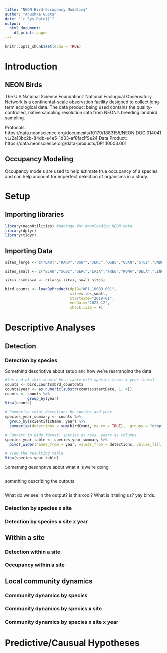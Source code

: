 ```yaml
---
title: "NEON Bird Occupancy Modeling"
author: "Anushka Gupta"
date: "`r Sys.Date()`"
output:
  html_document:
    df_print: paged
---
```


```r
knitr::opts_chunk$set(echo = TRUE)
```

# Introduction
## NEON Birds
The U.S National Science Foundation's National Ecological Observatory Network is a continental-scale observation facility designed to collect long-term ecological data. 
The data product being used contains the quality-controlled, native sampling resolution data from NEON's breeding landbird sampling. 

Protocols: https://data.neonscience.org/documents/10179/1883155/NEON.DOC.014041vL/2a13bc2b-84db-e4e5-1d33-af8fac1f9e24
Data Product: https://data.neonscience.org/data-products/DP1.10003.001


## Occupancy Modeling
Occupancy models are used to help estimate true occupancy of a species and can help account for imperfect detection of organisms in a study. 

# Setup
## Importing libraries
```r
library(neonUtilities) #package for downloading NEON data 
library(dplyr)
library(tidyr)
```

## Importing Data
```r
sites_large <- c("BART","HARV","DSNY","JERC","OSBS","GUAN","STEI","UNDE","KONZ","UKFS","GRSM","MLBS","ORNL","TALL","WOOD","CPER","RMNP","CLBJ","OAES","YELL","MOAB","NIWO","JORN","SRER","ONAQ","WREF","SJER","TEAK","BARR","BONA","DEJU","HEAL")

sites_small <- c("BLAN","SCBI","SERC","LAJA","TREE","KONA","DELA","LENO","DCFS","NOGP","STER","ABBY","SOAP","TOOL","PUUM")

sites_combined <- c(large_sites, small_sites)

bird.counts <- loadByProduct(dpID="DP1.10003.001",
                             site=sites_small,
                             startdate="2018-01",
                             enddate="2023-12",
                             check.size = F)

```

# Descriptive Analyses
## Detection
### Detection by species
Something descriptive about setup and how we're rearranging the data
```r
#the end of this should be a table with species (row) x year (cols)
counts <- bird.counts$brd_countdata
counts$year <- as.numeric(substr(counts$startDate, 1, 4)) 
counts <- counts %>% 
          group_by(year)
View(counts)

# Summarize total detections by species and year
species_year_summary <- counts %>%
  group_by(scientificName, year) %>%
  summarise(detections = sum(birdCount, na.rm = TRUE), .groups = "drop")

# Convert to wide format: species as rows, years as columns
species_year_table <- species_year_summary %>%
  pivot_wider(names_from = year, values_from = detections, values_fill = 0)

# View the resulting table
View(species_year_table)
```

Something descriptive about what it is we're doing
```r

```

something describing the outputs
```r

```

What do we see in the output? is this cool? What is it teling us? yay birds.

### Detection by species x site
### Detection by species x site x year

## Within a site
### Detection within a site
### Occupancy within a site

## Local community dynamics
### Community dynamics by species
### Community dynamics by species x site
### Community dynamics by species x site x year

# Predictive/Causual Hypotheses
